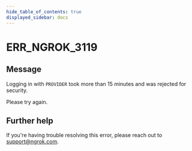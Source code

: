 ```yaml
---
hide_table_of_contents: true
displayed_sidebar: docs
---
```



# ERR_NGROK_3119

## Message

Logging in with `PROVIDER` took more than 15 minutes and was rejected for security.

Please try again.

<ErrorDetails error="err_ngrok_3119" />

## Further help

If you're having trouble resolving this error, please reach out to [support@ngrok.com](mailto:support@ngrok.com?subject=Help%20with%20ERR_NGROK_3119).
